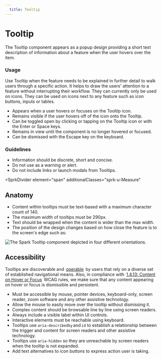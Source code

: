 ```yaml
---
  title: Tooltip
---
```


# Tooltip

The Tooltip component appears as a popup design providing
a short text description of information about a feature when the user hovers over the item.

<ComponentPreview
  componentName="tooltip--default-story"
  minHeight="10rem"
  hasHTML
  hasAngular
  hasReact
/>

### Usage

Use Tooltip when the feature needs to be explained in
further detail to walk users through a specific action.
It helps to draw the users' attention to a feature without
interrupting their workflow. They can currently only be used on icons.
They can be used on icons next to any feature such as icon buttons, inputs or tables.

- Appears when a user hovers or focuses on the Tooltip icon.
- Remains visible if the user hovers off of the icon onto the Tooltip.
- Can be toggled open by clicking or tapping on the Tooltip icon or with the Enter or Space keys.
- Remains in view until the component is no longer hovered or focused.
- Can be dismissed with the Escape key on the keyboard.

### Guidelines

- Information should be discrete, short and concise.
- Do not use as a warning or alert.
- Do not include links or launch modals from Tooltips.

<SprkDivider
 element="span"
 additionalClasses="sprk-u-Measure"
></SprkDivider>

## Anatomy

- Content within tooltips must be text-based with a maximum character count of 140.
- The maximum width of tooltips must be 290px.
- Text should be wrapped when the content is wider than the max width.
- The position of the design changes based on how close the feature is to the screen's edge such as:

<img
  class="sprk-u-mbm"
  src={tooltipExample}
  alt="The Spark Tooltip component depicted in four different orientations."/>

## Accessibility
Tooltips are discoverable and 
[operable](https://www.w3.org/TR/WCAG20/#operable) 
by users that rely on a diverse set of established navigational means. Also, in compliance with 
[1.4.13: Content on Hover or Focus](https://www.w3.org/WAI/WCAG21/Understanding/content-on-hover-or-focus.html) 
WCAG rules, we make sure that any content appearing on hover or focus is dismissible and persistent.

- Must be accessible by mouse, pointer devices, keyboard-only, screen reader, zoom software and any other assistive technology.
- Allow the mouse to easily move over the tooltip without dismissing it. 
- Complex content should be browsable line by line using screen readers. 
- Always include a visible label within UI controls.
- Interactive elements must be reachable using keyboard. 
- Tooltips use `aria-describedby` and `id` to establish a relationship between the trigger and content for screen readers and other assistive technology.
- Tooltips use `aria-hidden` so they are unreachable by screen readers when the tooltip is not expanded.
- Add text alternatives to icon buttons to express action user is taking.
